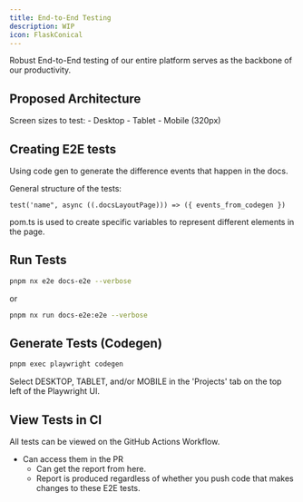 ```yaml
---
title: End-to-End Testing
description: WIP
icon: FlaskConical
---
```



Robust End-to-End testing of our entire platform serves as the backbone of our productivity.

## Proposed Architecture

<Files>
  <Folder name="app-e2e" defaultOpen>
  <Folder name="src" defaultOpen>
  <Folder name="data" defaultOpen>
    <File name="hackers.data.ts"/>
    <File name="organizers.data.ts"/>
    <File name="sponsors.data.ts"/>
  </Folder>
  <Folder name="object-models" defaultOpen>
  <Folder name="pages" defaultOpen>
    <File name="dashboard.page.ts"/>
    <File name="application-form.page.ts"/>
    <File name="profile.page.ts"/>
  <Folder name="components" defaultOpen>
    <File name="something-dialog.component.ts"/>
    <File name="some-other-compound-component-that-exists-in-multiple-pages.component.ts"/>
  </Folder>
  </Folder>
  </Folder>
    <File name="hacker.actions.spec.ts"/>
    <File name="organizer.actions.spec.ts"/>
  <Folder name="visual" defaultOpen>
    <File name="dashboard.visual.spec.ts"/>
    <File name="application-form.visual.spec.ts"/>
  </Folder>
  </Folder>
  </Folder>
    <File name="playwright.config.ts"/>
</Files>

Screen sizes to test:
	- Desktop
	- Tablet
	- Mobile (320px)

## Creating E2E tests
Using code gen to generate the difference events that happen in the docs.

General structure of the tests:

``
test('name", async ((.docsLayoutPage))) => ({
	events_from_codegen
})
``

pom.ts is used to create specific variables to represent different elements in the page.

## Run Tests

```sh title="Terminal"
pnpm nx e2e docs-e2e --verbose
```
or
```sh title="Terminal"
pnpm nx run docs-e2e:e2e --verbose
```

## Generate Tests (Codegen)

```sh title="Terminal"
pnpm exec playwright codegen
```

Select DESKTOP, TABLET, and/or MOBILE in the 'Projects' tab on the top left of the Playwright UI.

## View Tests in CI

All tests can be viewed on the GitHub Actions Workflow.
- Can access them in the PR
	- Can get the report from here.
	- Report is produced regardless of whether you push code that makes changes to these E2E tests.

